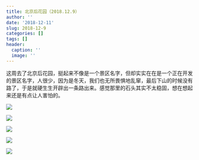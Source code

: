 ```yaml
---
title: 北京后花园（2018.12.9）
author: ''
date: '2018-12-11'
slug: 2018-12-9
categories: []
tags: []
header:
  caption: ''
  image: ''
---
```


这周去了北京后花园，挺起来不像是一个景区名字，但却实实在在是一个正在开发的景区名字，人很少，因为是冬天，我们也无所畏惧地乱窜，最后下山的时候没有路了，于是就硬生生开辟出一条路出来。感觉那里的石头其实不太稳固，想在想起来还是有点让人害怕的。

![](/post/2018-12-11-2018-12-9_files/WechatIMG132.jpeg)

![](/post/2018-12-11-2018-12-9_files/WechatIMG133.jpeg)

![](/post/2018-12-11-2018-12-9_files/WechatIMG134.jpeg)

![](/post/2018-12-11-2018-12-9_files/WechatIMG135.jpeg)

![](/post/2018-12-11-2018-12-9_files/WechatIMG136.jpeg)
